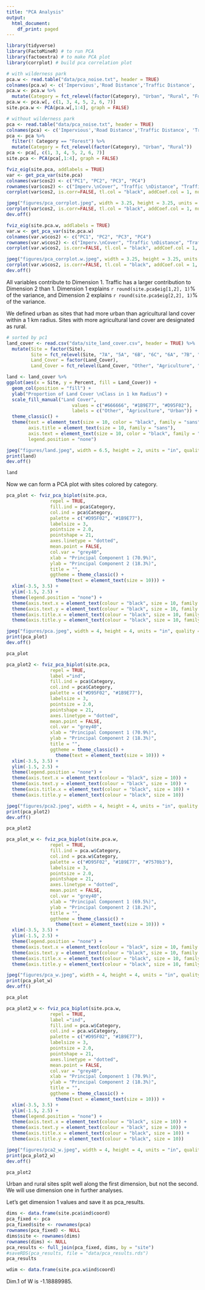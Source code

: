 ```yaml
---
title: "PCA Analysis"
output:
  html_document:
    df_print: paged
---
```

```r
library(tidyverse)
library(FactoMineR) # to run PCA
library(factoextra) # to make PCA plot
library(corrplot) # build pca correlation plot
```

```r
# with wilderness park
pca.w <- read.table("data/pca_noise.txt", header = TRUE)
colnames(pca.w) <- c('Impervious','Road Distance','Traffic Distance', 'Traffic', 'Road Length', 'Traffic Impact', 'Category')
pca.w <- pca.w %>% 
  mutate(Category = fct_relevel(factor(Category), "Urban", "Rural", "Forest"))
pca.w <- pca.w[, c(1, 3, 4, 5, 2, 6, 7)]
site.pca.w <- PCA(pca.w[,1:4], graph = FALSE)

# without wilderness park
pca <- read.table("data/pca_noise.txt", header = TRUE)
colnames(pca) <- c('Impervious','Road Distance','Traffic Distance', 'Traffic', 'Road Length', 'Traffic Impact', 'Category')
pca <- pca %>% 
  filter(! Category == "Forest") %>% 
  mutate(Category = fct_relevel(factor(Category), "Urban", "Rural"))
pca <- pca[, c(1, 3, 4, 5, 2, 6, 7)]
site.pca <- PCA(pca[,1:4], graph = FALSE)
```

```r
fviz_eig(site.pca, addlabels = TRUE)
var <- get_pca_var(site.pca)
colnames(var$cos2) <- c("PC1", "PC2", "PC3", "PC4")
rownames(var$cos2) <- c("Imperv.\nCover", "Traffic \nDistance", "Traffic", "Road \nLength")
corrplot(var$cos2, is.corr=FALSE, tl.col = "black", addCoef.col = 1, number.cex = 0.5, tl.cex = 0.5, cl.cex = 0.5)

jpeg("figures/pca_corrplot.jpeg", width = 3.25, height = 3.25, units = "in", quality = 100, res = 300)
corrplot(var$cos2, is.corr=FALSE, tl.col = "black", addCoef.col = 1, number.cex = 0.5, tl.cex = 0.5, cl.cex = 0.5)
dev.off()

fviz_eig(site.pca.w, addlabels = TRUE)
var.w <- get_pca_var(site.pca.w)
colnames(var.w$cos2) <- c("PC1", "PC2", "PC3", "PC4")
rownames(var.w$cos2) <- c("Imperv.\nCover", "Traffic \nDistance", "Traffic", "Road \nLength")
corrplot(var.w$cos2, is.corr=FALSE, tl.col = "black", addCoef.col = 1, number.cex = 0.5, tl.cex = 0.5, cl.cex = 0.5)

jpeg("figures/pca_corrplot.w.jpeg", width = 3.25, height = 3.25, units = "in", quality = 100, res = 300)
corrplot(var.w$cos2, is.corr=FALSE, tl.col = "black", addCoef.col = 1, number.cex = 0.5, tl.cex = 0.5, cl.cex = 0.5)
dev.off()
```

All variables contribute to Dimension 1. Traffic has a larger contribution to Dimension 2 than 1. Dimension 1 explains `r round(site.pca$eig[1,2], 1)`% of the variance, and Dimension 2 explains `r round(site.pca$eig[2,2], 1)`% of the variance. 

We defined urban as sites that had more urban than agricultural land cover within a 1 km radius. Sites with more agricultural land cover are designated as rural.

```r
# sorted by pc1
land_cover <- read.csv("data/site_land_cover.csv", header = TRUE) %>% 
  mutate(Site = factor(Site),
         Site = fct_relevel(Site, "7A", "5A", "6B", "6C", "6A", "7B", "3B", "2C", "1A", "3C", "1B", "2A", "2B", "4C", "8A", "7C", "5B", "5C", "3A", "1C", "4A", "4B", "8B"),
         Land_Cover = factor(Land_Cover),
         Land_Cover = fct_relevel(Land_Cover, "Other", "Agriculture", "Urban"))

land <- land_cover %>% 
ggplot(aes(x = Site, y = Percent, fill = Land_Cover)) +
  geom_col(position = "fill") +
  ylab("Proportion of Land Cover \nClass in 1 km Radius") +
  scale_fill_manual("Land Cover", 
                        values = c("#666666", "#1B9E77", "#D95F02"), 
                        labels = c("Other", "Agriculture", "Urban")) +
  theme_classic() +
  theme(text = element_text(size = 10, color = "black", family = "sans"), 
        axis.title = element_text(size = 10, family = "sans"), 
        axis.text = element_text(size = 10, color = "black", family = "sans"),
        legend.position = "none")

jpeg("figures/land.jpeg", width = 6.5, height = 2, units = "in", quality = 100, res = 300)
print(land)
dev.off()

land
```

Now we can form a PCA plot with sites colored by category.

```r
pca_plot <- fviz_pca_biplot(site.pca,
                repel = TRUE,
                fill.ind = pca$Category,
                col.ind = pca$Category,
                palette = c("#D95F02", "#1B9E77"),
                labelsize = 3,
                pointsize = 2.0,
                pointshape = 21,
                axes.linetype = "dotted",
                mean.point = FALSE,
                col.var = "grey40",
                xlab = "Principal Component 1 (70.9%)",
                ylab = "Principal Component 2 (18.3%)",
                title = "",
                ggtheme = theme_classic() + 
                  theme(text = element_text(size = 10))) +
  xlim(-3.5, 3.5) +
  ylim(-1.5, 2.5) +
  theme(legend.position = "none") +
  theme(axis.text.x = element_text(colour = "black", size = 10, family = "sans")) +
  theme(axis.text.y = element_text(colour = "black", size = 10, family = "sans")) +
  theme(axis.title.x = element_text(colour = "black", size = 10, family = "sans")) +
  theme(axis.title.y = element_text(colour = "black", size = 10, family = "sans")) 

jpeg("figures/pca.jpeg", width = 4, height = 4, units = "in", quality = 100, res = 300)
print(pca_plot)
dev.off()

pca_plot

pca_plot2 <- fviz_pca_biplot(site.pca,
                repel = TRUE,
                label ="ind",
                fill.ind = pca$Category,
                col.ind = pca$Category,
                palette = c("#D95F02", "#1B9E77"),
                labelsize = 3,
                pointsize = 2.0,
                pointshape = 21,
                axes.linetype = "dotted",
                mean.point = FALSE,
                col.var = "grey40",
                xlab = "Principal Component 1 (70.9%)",
                ylab = "Principal Component 2 (18.3%)",
                title = "",
                ggtheme = theme_classic() + 
                  theme(text = element_text(size = 10))) +
  xlim(-3.5, 3.5) +
  ylim(-1.5, 2.5) +
  theme(legend.position = "none") +
  theme(axis.text.x = element_text(colour = "black", size = 10)) +
  theme(axis.text.y = element_text(colour = "black", size = 10)) +
  theme(axis.title.x = element_text(colour = "black", size = 10)) +
  theme(axis.title.y = element_text(colour = "black", size = 10)) 

jpeg("figures/pca2.jpeg", width = 4, height = 4, units = "in", quality = 100, res = 300)
print(pca_plot2)
dev.off()

pca_plot2
```

```r
pca_plot_w <- fviz_pca_biplot(site.pca.w,
                repel = TRUE,
                fill.ind = pca.w$Category,
                col.ind = pca.w$Category,
                palette = c("#D95F02", "#1B9E77", "#7570b3"),
                labelsize = 3,
                pointsize = 2.0,
                pointshape = 21,
                axes.linetype = "dotted",
                mean.point = FALSE,
                col.var = "grey40",
                xlab = "Principal Component 1 (69.5%)",
                ylab = "Principal Component 2 (18.2%)",
                title = "",
                ggtheme = theme_classic() + 
                  theme(text = element_text(size = 10))) +
  xlim(-3.5, 3.5) +
  ylim(-1.5, 2.5) +
  theme(legend.position = "none") +
  theme(axis.text.x = element_text(colour = "black", size = 10, family = "sans")) +
  theme(axis.text.y = element_text(colour = "black", size = 10, family = "sans")) +
  theme(axis.title.x = element_text(colour = "black", size = 10, family = "sans")) +
  theme(axis.title.y = element_text(colour = "black", size = 10, family = "sans")) 

jpeg("figures/pca_w.jpeg", width = 4, height = 4, units = "in", quality = 100, res = 300)
print(pca_plot_w)
dev.off()

pca_plot

pca_plot2_w <- fviz_pca_biplot(site.pca.w,
                repel = TRUE,
                label ="ind",
                fill.ind = pca.w$Category,
                col.ind = pca.w$Category,
                palette = c("#D95F02", "#1B9E77"),
                labelsize = 3,
                pointsize = 2.0,
                pointshape = 21,
                axes.linetype = "dotted",
                mean.point = FALSE,
                col.var = "grey40",
                xlab = "Principal Component 1 (70.9%)",
                ylab = "Principal Component 2 (18.3%)",
                title = "",
                ggtheme = theme_classic() + 
                  theme(text = element_text(size = 10))) +
  xlim(-3.5, 3.5) +
  ylim(-1.5, 2.5) +
  theme(legend.position = "none") +
  theme(axis.text.x = element_text(colour = "black", size = 10)) +
  theme(axis.text.y = element_text(colour = "black", size = 10)) +
  theme(axis.title.x = element_text(colour = "black", size = 10)) +
  theme(axis.title.y = element_text(colour = "black", size = 10)) 

jpeg("figures/pca2_w.jpeg", width = 4, height = 4, units = "in", quality = 100, res = 300)
print(pca_plot2_w)
dev.off()

pca_plot2
```

Urban and rural sites split well along the first dimension, but not the second. We will use dimension one in further analyses. 

Let's get dimension 1 values and save it as pca_results. 

```r
dims <- data.frame(site.pca$ind$coord)
pca_fixed <- pca 
pca_fixed$site <- rownames(pca)
rownames(pca_fixed) <- NULL
dims$site <- rownames(dims)
rownames(dims) <- NULL
pca_results <- full_join(pca_fixed, dims, by = "site")
#saveRDS(pca_results, file = "data/pca_results.rds")
pca_results

wdim <- data.frame(site.pca.w$ind$coord)
```

Dim.1 of W is -1.18889985. 